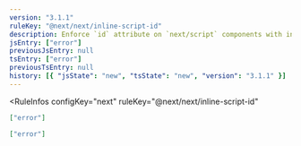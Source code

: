 ```yaml
---
version: "3.1.1"
ruleKey: "@next/next/inline-script-id"
description: Enforce `id` attribute on `next/script` components with inline content
jsEntry: ["error"]
previousJsEntry: null
tsEntry: ["error"]
previousTsEntry: null
history: [{ "jsState": "new", "tsState": "new", "version": "3.1.1" }]
---
```


<RuleInfos 
  configKey="next" 
  ruleKey="@next/next/inline-script-id" 
>

```json
["error"]
```

```json
["error"]
```

</RuleInfos>
